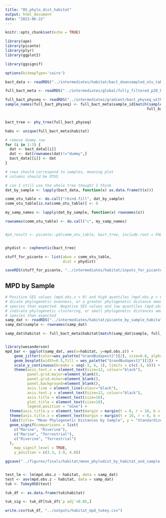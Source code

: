```yaml
---
title: "05_phylo_dist_habitat"
output: html_document
date: "2023-06-22"
---
```


```r
knitr::opts_chunk$set(echo = TRUE)
```

```r
library(ape)
library(picante)
library(plyr)
library(ggplot2)

library(ggsignif)

options(bitmapType='cairo')
```

```r
bact_data <- readRDS("../intermediates/habitat/bact_downsampled_otu_tables_by_hab.rds")

full_bact_meta <- readRDS("../intermediates/global/fully_filtered_p20_bact_otu_metadata_matched_up.rds")

full_bact_physeq <- readRDS("../intermediates/gradient/bact_physeq_with_tree.rds")
sample_names(full_bact_physeq) <- full_bact_meta$sample_id[match(sample_names(full_bact_physeq),
                                                                full_bact_meta$x_seq_id)]


bact_tree <- phy_tree(full_bact_physeq)

habs <- unique(full_bact_meta$habitat)

# remove dummy row
for (i in 1:3) {
  dat <- bact_data[[i]]
  dat <- dat[rownames(dat)!="dummy",]
  bact_data[[i]] <- dat
}
```

```r
# rows should correspond to samples, meaning plot
# columns should be OTUS

# can I still use the whole tree though? I think 
dat_by_sample <- lapply(bact_data, function(x) as.data.frame(t(x)))

comm_otu_table <- do.call("rbind.fill", dat_by_sample)
comm_otu_table[is.na(comm_otu_table)] <- 0

my_samp_names <- lapply(dat_by_sample, function(x) rownames(x))

rownames(comm_otu_table) <- do.call("c", my_samp_names)


#pd_result <- picante::pd(comm_otu_table, bact_tree, include.root = FALSE)


phydist <- cophenetic(bact_tree)

stuff_for_picante <- list(abun = comm_otu_table,
                          dist = phydist)

saveRDS(stuff_for_picante, "../intermediates/habitat/inputs_for_picante_by_sample.rds")

```


## MPD by Sample

```r
# Positive SES values (mpd.obs.z > 0) and high quantiles (mpd.obs.p > 0.95) in-
# dicate phylogenetic evenness, or a greater phylogenetic distance among co-occurring
# species than expected. Negative SES values and low quantiles (mpd.obs.p < 0.05)
# indicate phylogenetic clustering, or small phylogenetic distances among co-occurring
# species than expected
samp_dat <- readRDS("../intermediates/habitat/picante_by_sample_habitat_results.rds")
samp_dat$sample <- rownames(samp_dat)

samp_dat$habitat <- full_bact_meta$habitat[match(samp_dat$sample, full_bact_meta$sample_id)]


library(wesanderson)
mpd_bar <- ggplot(samp_dat, aes(x=habitat, y=mpd.obs.z)) +
    geom_jitter(color=wes_palette("GrandBudapest2")[2], size=0.8, alpha=0.7, width=0.2) +
    geom_boxplot(width=0.5,fill = wes_palette("GrandBudapest2")[2]) +
    scale_y_continuous(breaks = seq(-3, 6, 3), limits = c(c(-3, 6))) +
    theme(axis.text.x = element_text(size=12, colour="black"), 
          panel.grid.major=element_blank(),
          panel.grid.minor=element_blank(),
          panel.background=element_blank(),
          axis.line = element_line(colour="black"),
          axis.text.y = element_text(size=12, colour="black"),
          axis.title = element_text(size=16),
          plot.title = element_text(size=18),
          legend.position = "none") +
  theme(axis.title.y = element_text(margin = margin(t = 0, r = 10, b = 0, l = 0))) +
  theme(axis.title.x = element_text(margin = margin(t = 10, r = 0, b = 0, l = 0))) +
  labs(title= "Mean Phylogenetic Distances by Sample", y = "Standardized Effect Score", x="Habitat") +
  geom_signif(comparisons = list(
    c("Marine", "Riverine"),
    c("Marine", "Terrestrial"),
    c("Riverine", "Terrestrial")
  ),
    map_signif_level = TRUE,
    y_position = c(3.3, 3.9, 4.8))

ggsave("../figures/finals/habitat/mean_phylodist_by_habitat_and_sample.pdf", width=8, height=7)


test_lm <- lm(mpd.obs.z ~ habitat, data = samp_dat)
test <- aov(mpd.obs.z ~ habitat, data = samp_dat)
tuk <- TukeyHSD(test)

tuk_df <- as.data.frame(tuk$habitat)

tuk_sig <- tuk_df[tuk_df$`p adj`<0.05,]

write.csv(tuk_df, "../outputs/habitat_mpd_tukey.csv")
```



